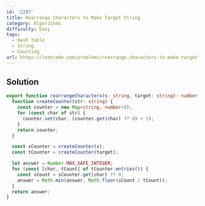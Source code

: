 ```yaml
---
id: '2287'
title: Rearrange Characters to Make Target String
category: Algorithms
difficulty: Easy
tags:
  - Hash Table
  - String
  - Counting
url: https://leetcode.com/problems/rearrange-characters-to-make-target-string
---
```


## Solution

```typescript filename="solution.ts" copy
export function rearrangeCharacters(s: string, target: string): number {
  function createCounter(str: string) {
    const counter = new Map<string, number>();
    for (const char of str) {
      counter.set(char, (counter.get(char) ?? 0) + 1);
    }
    return counter;
  }

  const sCounter = createCounter(s);
  const tCounter = createCounter(target);

  let answer = Number.MAX_SAFE_INTEGER;
  for (const [char, tCount] of tCounter.entries()) {
    const sCount = sCounter.get(char) ?? 0;
    answer = Math.min(answer, Math.floor(sCount / tCount));
  }
  return answer;
}
```
